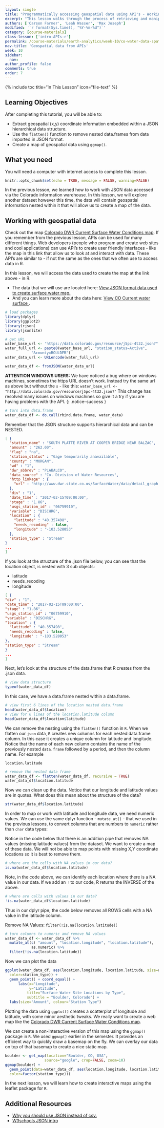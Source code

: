 ```yaml
---
layout: single
title: "Programmatically accessing geospatial data using API's - Working with and mapping JSON data from the Colorado Information Warehouse in R"
excerpt: "This lesson walks through the process of retrieving and manipulating surface water data housed in the Colorado Information Warehouse. These data are stored in JSON format with spatial x, y information that support mapping."
authors: ['Carson Farmer', 'Leah Wasser', 'Max Joseph']
modified: '`r format(Sys.time(), "%Y-%m-%d")`'
category: [course-materials]
class-lesson: ['intro-APIs-r']
permalink: /course-materials/earth-analytics/week-10/co-water-data-spatial-r/
nav-title: 'Geospatial data from APIs'
week: 10
sidebar:
  nav:
author_profile: false
comments: true
order: 7
---
```



{% include toc title="In This Lesson" icon="file-text" %}

<div class='notice--success' markdown="1">

## <i class="fa fa-graduation-cap" aria-hidden="true"></i> Learning Objectives

After completing this tutorial, you will be able to:

* Extract geospatial (x,y) coordinate information embedded within a JSON hierarchical data structure.
* Use the `flatten()` function to remove nested data.frames from data imported in JSON format.
* Create a map of geospatial data using `ggmap()`.

## <i class="fa fa-check-square-o fa-2" aria-hidden="true"></i> What you need

You will need a computer with internet access to complete this lesson.

</div>

```r
knitr::opts_chunk$set(echo = TRUE, message = FALSE, warning=FALSE)

```

In the previous lesson, we learned how to work with JSON data accessed
via the Colorado information warehouse. In this lesson, we will explore another
dataset however this time, the data will contain geospatial information nested
within it that will allow us to create a map of the data.


## Working with geospatial data

Check out the map <a href="https://data.colorado.gov/Water/DWR-Current-Surface-Water-Conditions-Map-Statewide/j5pc-4t32" target="_blank"> Colorado DWR Current Surface Water Conditions map</a>. If you remember from the previous lesson, APIs can be used for
many different things. Web developers (people who program and create web sites and
cool applications) can use API's to create user friendly interfaces - like the
map in this link that allow us to look at and interact with data. These API's
are similar to - if not the same as the ones that we often use to access data in R.

In this lesson, we will access the data used to create the map at the link above -
in R.

* The data that we will use are located here: <a href="https://data.colorado.gov/resource/j5pc-4t32.json" target="_blank">View JSON format data used to create surface water map.</a>
* And you can learn more about the data here: <a href="https://data.colorado.gov/Water/DWR-Current-Surface-Water-Conditions/4yw9-a5y6" target="_blank">View CO Current water surface </a>.

```r
# load packages
library(dplyr)
library(ggplot2)
library(rjson)
library(jsonlite)
```

```r
# get URL
water_base_url <- "https://data.colorado.gov/resource/j5pc-4t32.json?"
water_full_url <- paste0(water_base_url, "station_status=Active",
            "&county=BOULDER")
water_data_url <- URLencode(water_full_url)

water_data_df <- fromJSON(water_data_url)

```

<i class="fa fa-lightbulb-o" aria-hidden="true"></i> **ATTENTION WINDOWS USERS:** 
We have noticed a bug where on windows machines, sometimes the https URL doesn't work. 
Instead try the same url as above but without the `s` - like this: `water_base_url <- "http://data.colorado.gov/resource/j5pc-4t32.json?"` This change has resolved many 
issues on windows machines so give it a try if you are having problems with the API. 
{: .notice--success }

```r
# turn into data.frame
water_data_df <- do.call(rbind.data.frame, water_data)

```

Remember that the JSON structure supports hierarchical data and can be NESTED.

```json
[ {
  "station_name" : "SOUTH PLATTE RIVER AT COOPER BRIDGE NEAR BALZAC",
  "amount" : "262.00",
  "flag" : "na",
  "station_status" : "Gage temporarily anavailable",
  "county" : "MORGAN",
  "wd" : "1",
  "dwr_abbrev" : "PLABALCO",
  "data_source" : "Co. Division of Water Resources",
  "http_linkage" : {
    "url" : "http://www.dwr.state.co.us/SurfaceWater/data/detail_graph.aspx?ID=PLABALCO&MTYPE=DISCHRG"
  },
  "div" : "1",
  "date_time" : "2017-02-15T09:00:00",
  "stage" : "1.86",
  "usgs_station_id" : "06759910",
  "variable" : "DISCHRG",
  "location" : {
    "latitude" : "40.357498",
    "needs_recoding" : false,
    "longitude" : "-103.528053"
  },
  "station_type" : "Stream"
}
...
]
```


If you look at the structure of the .json file below, you can see that the location
object, is nested with 3 sub objects:

* latitude
* needs_recoding
* longitude


```json
[ {
"div" : "1",
"date_time" : "2017-02-15T09:00:00",
"stage" : "1.86",
"usgs_station_id" : "06759910",
"variable" : "DISCHRG",
"location" : {
  "latitude" : "40.357498",
  "needs_recoding" : false,
  "longitude" : "-103.528053"
},
"station_type" : "Stream"
}
...
]
```

Next, let's look at the structure of the data.frame that R creates from the
.json data.

```r
# view data structure
typeof(water_data_df)
```

In this case, we have a data.frame nested within a data.frame.

```r
# view first 6 lines of the location nested data.frame
head(water_data_df$location)
# view for 6 lines of the location.latitude column
head(water_data_df$location$latitude)
```

We can remove the nesting using the `flatten()` function in `R`. When we flatten
our `json` data, `R` creates new columns for each nested data.frame column. In this
case it creates a unique column for latitude and longitude. Notice that the name
of each new column contains the name of the previously nested `data.frame` followed
by a period, and then the column name. For example

`location.latitude`


```r
# remove the nested data frame
water_data_df <- flatten(water_data_df, recursive = TRUE)
water_data_df$location.latitude

```
Now we can clean up the data. Notice that our longitude and latitude values
are in quotes. What does this mean about the structure of the data?


```r
str(water_data_df$location.latitude)
```

In order to map or work with latitude and longitude data, we need numeric values.
We can use the same dplyr function - `mutate_at()` - that we used in the
previous lessons, to convert columns that are numbers to `numeric` rather than
`char` data types:

Notice in the code below that there is an addition pipe that removes NA values
(missing latitude values) from the dataset. We want to create a map of these
data. We will not be able to map points with missing X,Y coordinate locations
so it is best to remove them.

```r
# where are the cells with NA values in our data?
is.na(water_data_df$location.latitude)
```

Note, in the code above, we can identify each location where there is a NA value
in our data. If we add an `!` to our code, R returns the INVERSE of the above.

```r
# where are calls with values in our data?
!is.na(water_data_df$location.latitude)
```

Thus in our dplyr pipe, the code below removes all ROWS cells with a NA value
in the latitude column.

Remove NA Values: `filter(!is.na(location.latitude))`

```r
# turn columns to numeric and remove NA values
water_data_df <- water_data_df %>%
  mutate_at(c( "amount", "location.longitude", "location.latitude"),
            as.numeric) %>%
  filter(!is.na(location.latitude))
```

Now we can plot the data

```r
ggplot(water_data_df, aes(location.longitude, location.latitude, size=amount,
  color=station_type)) +
  geom_point() + coord_equal() +
      labs(x="Longitude",
           y="Latitude",
          title="Surface Water Site Locations by Type",
          subtitle = "Boulder, Colorado") +
  labs(size="Amount", colour="Station Type")

```

Plotting the data using `ggplot()` creates a scatterplot of longitude and latitude,
with some minor aesthetic tweaks. We really want to create a web
map like the <a href="https://data.colorado.gov/Water/DWR-Current-Surface-Water-Conditions-Map-Statewide/j5pc-4t32" target="_blank"> Colorado DWR Current Surface Water Conditions map</a>.


We can create a non-interactive version of this map using the `ggmap()`
package in `R`. We used `ggmap()` earlier in the semester. It provides an
efficient way to quickly draw a basemap on the fly. We can overlay our data
on top of that basemap to create a nice static map.

```r
boulder <- get_map(location="Boulder, CO, USA",
                  source="google", crop=FALSE, zoom=10)
ggmap(boulder) +
  geom_point(data=water_data_df, aes(location.longitude, location.latitude, size=amount,
  color=factor(station_type)))
```

In the next lesson, we will learn how to create interactive maps using the leaflet
package for `R`.

<div class="notice--info" markdown="1">

## Additional Resources

* <a href="https://blog.datafiniti.co/4-reasons-you-should-use-json-instead-of-csv-2cac362f1943" target="_blank">Why you should use JSON instead of csv.</a>
* <a href="https://www.w3schools.com/js/js_json_intro.asp" target="_blank">W3schools JSON intro </a>

</div>
